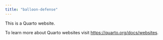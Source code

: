 ```yaml
---
title: "balloon-defense"
---
```


This is a Quarto website.

To learn more about Quarto websites visit <https://quarto.org/docs/websites>.

